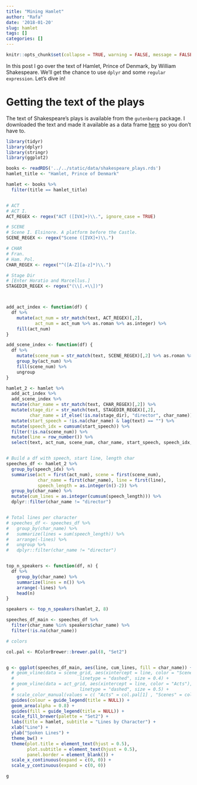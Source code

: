 ```yaml
---
title: "Mining Hamlet"
author: "Rafa"
date: '2018-01-20'
slug: hamlet
tags: []
categories: []
---
```



```r
knitr::opts_chunk$set(collapse = TRUE, warning = FALSE, message = FALSE)
```


In this post I go over the text of Hamlet, Prince of Denmark, by William Shakespeare. We'll get the chance to use `dplyr` and some `regular expression`. Let's dive in!

# Getting the text of the plays

The text of Shakespeare's plays is available from the `gutenberg` package. I downloaded the text and made it available as a data frame [here](https://github.com/rlabuonora/text_mining/blob/master/data/shakespeare_plays.rds) so you don't have to.



```r
library(tidyr)
library(dplyr)
library(stringr)
library(ggplot2)

books <- readRDS('../../static/data/shakespeare_plays.rds')
hamlet_title <- "Hamlet, Prince of Denmark"

hamlet <- books %>%  
  filter(title == hamlet_title)


# ACT
# ACT I.
ACT_REGEX <- regex("ACT ([IVX]+)\\.", ignore_case = TRUE)

# SCENE
# Scene I. Elsinore. A platform before the Castle.
SCENE_REGEX <- regex("Scene ([IVX]+)\\.")

# CHAR
# Fran.
# Ham. Pol.
CHAR_REGEX <- regex("^([A-Z][a-z]*)\\.")

# Stage Dir
# [Enter Horatio and Marcellus.]
STAGEDIR_REGEX <- regex("(\\[.+\\])")



add_act_index <- function(df) {
  df %>% 
    mutate(act_num = str_match(text, ACT_REGEX)[,2],
           act_num = act_num %>% as.roman %>% as.integer) %>% 
    fill(act_num)
}

add_scene_index <- function(df) {
  df %>% 
    mutate(scene_num = str_match(text, SCENE_REGEX)[,2] %>% as.roman %>% as.integer) %>% 
    group_by(act_num) %>% 
    fill(scene_num) %>% 
    ungroup
}

hamlet_2 <- hamlet %>% 
  add_act_index %>% 
  add_scene_index %>%
  mutate(char_name = str_match(text, CHAR_REGEX)[,2]) %>% 
  mutate(stage_dir = str_match(text, STAGEDIR_REGEX)[,2],
         char_name = if_else(!is.na(stage_dir), "director", char_name)) %>%
  mutate(start_speech = !is.na(char_name) & lag(text) == "") %>%
  mutate(speech_idx = cumsum(start_speech)) %>% 
  filter(!is.na(scene_num)) %>% 
  mutate(line = row_number()) %>% 
  select(text, act_num, scene_num, char_name, start_speech, speech_idx, line)


# Build a df with speech, start line, length char
speeches_df <- hamlet_2 %>% 
  group_by(speech_idx) %>% 
  summarise(act = first(act_num), scene = first(scene_num), 
            char_name = first(char_name), line = first(line),
            speech_length = as.integer(n()-2)) %>% 
  group_by(char_name) %>% 
  mutate(cum_lines = as.integer(cumsum(speech_length))) %>% 
  dplyr::filter(char_name != "director")


# Total lines per character
# speeches_df <- speeches_df %>% 
#   group_by(char_name) %>% 
#   summarize(lines = sum(speech_length)) %>% 
#   arrange(-lines) %>% 
#   ungroup %>% 
#   dplyr::filter(char_name != "director")


top_n_speakers <- function(df, n) {
  df %>% 
    group_by(char_name) %>% 
    summarize(lines = n()) %>% 
    arrange(-lines) %>% 
    head(n)
}

speakers <- top_n_speakers(hamlet_2, 8)

speeches_df_main <- speeches_df %>% 
  filter(char_name %in% speakers$char_name) %>% 
  filter(!is.na(char_name))

# colors

col.pal <- RColorBrewer::brewer.pal(8, "Set2")


g <- ggplot(speeches_df_main, aes(line, cum_lines, fill = char_name)) + 
  # geom_vline(data = scene_grid, aes(xintercept = line, color = "Scenes"),
  #                         linetype = "dashed", size = 0.4) +
  # geom_vline(data = act_grid, aes(xintercept = line, color = "Acts"),
  #                         linetype = "dashed", size = 0.5) +
  # scale_color_manual(values = c( "Acts" = col.pal[1] , "Scenes" = col.pal[2])) +
  guides(colour = guide_legend(title = NULL)) +
  geom_area(alpha = 0.8) + 
  guides(fill = guide_legend(title = NULL)) +
  scale_fill_brewer(palette = "Set2") + 
  labs(title = hamlet, subtitle = "Lines by Character") + 
  xlab("Line") + 
  ylab("Spoken Lines") +
  theme_bw() + 
  theme(plot.title = element_text(hjust = 0.5),
        plot.subtitle = element_text(hjust = 0.5),
        panel.border = element_blank()) +
  scale_x_continuous(expand = c(0, 0)) + 
  scale_y_continuous(expand = c(0, 0))

g

```

